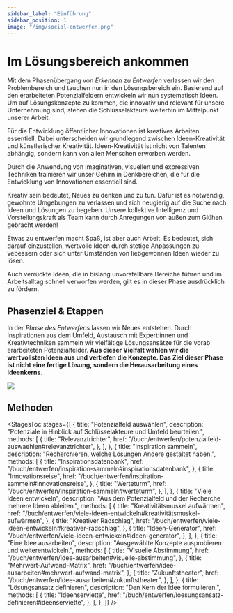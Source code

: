 ```yaml
---
sidebar_label: "Einführung"
sidebar_position: 1
image: "/img/social-entwerfen.png"
---
```



# Im Lösungsbereich ankommen

Mit dem Phasenübergang von _Erkennen zu Entwerfen_ verlassen wir den Problembereich und tauchen nun in den Lösungsbereich ein. Basierend auf den erarbeiteten Potenzialfeldern entwickeln wir nun systematisch Ideen. Um auf Lösungskonzepte zu kommen, die innovativ und relevant für unsere Unternehmung sind, stehen die Schlüsselakteure weiterhin im Mittelpunkt unserer Arbeit.

Für die Entwicklung öffentlicher Innovationen ist kreatives Arbeiten essentiell. Dabei unterscheiden wir grundlegend zwischen Ideen-Kreativität und künstlerischer Kreativität. Ideen-Kreativität ist nicht von Talenten abhängig, sondern kann von allen Menschen erworben werden.

Durch die Anwendung von imaginativen, visuellen und expressiven Techniken trainieren wir unser Gehirn in Denkbereichen, die für die Entwicklung von Innovationen essentiell sind.

Kreativ sein bedeutet, Neues zu denken und zu tun. Dafür ist es notwendig, gewohnte Umgebungen zu verlassen und sich neugierig auf die Suche nach Ideen und Lösungen zu begeben. Unsere kollektive Intelligenz und Vorstellungskraft als Team kann durch Anregungen von außen zum Glühen gebracht werden!

Etwas zu entwerfen macht Spaß, ist aber auch Arbeit. Es bedeutet, sich darauf einzustellen, wertvolle Ideen durch stetige Anpassungen zu vebessern oder sich unter Umständen von liebgewonnen Ideen wieder zu lösen.

Auch verrückte Ideen, die in bislang unvorstellbare Bereiche führen und im Arbeitsalltag schnell verworfen werden, gilt es in dieser Phase ausdrücklich zu fördern.

## Phasenziel & Etappen

In der _Phase des Entwerfens_ lassen wir Neues entstehen. Durch Inspirationen aus dem Umfeld, Austausch mit Expert:innen und Kreativtechniken sammeln wir vielfältige Lösungsansätze für die vorab erarbeiteten Potenzialfelder. **Aus dieser Vielfalt wählen wir die wertvollsten Ideen aus und vertiefen die Konzepte. Das Ziel dieser Phase ist nicht eine fertige Lösung, sondern die Herausarbeitung eines Ideenkerns.**

<img
  src="/img/04_illustration.svg"
  className="w-full mx-auto aspect-square"
  aria-hidden
/>

## Methoden

<StagesToc
  stages={[
    {
      title: "Potenzialfeld auswählen",
      description:
        "Potenziale in Hinblick auf Schlüsselakteure und Umfeld beurteilen.",
      methods: [
        {
          title: "Relevanztrichter",
          href: "/buch/entwerfen/potenzialfeld-auswaehlen#relevanztrichter",
        },
      ],
    },
    {
      title: "Inspiration sammeln",
      description: "Recherchieren, welche Lösungen Andere gestaltet haben.",
      methods: [
        {
          title: "Inspirationsdatenbank",
          href: "/buch/entwerfen/inspiration-sammeln#inspirationsdatenbank",
        },
        {
          title: "Innovationsreise",
          href: "/buch/entwerfen/inspiration-sammeln#innovationsreise",
        },
        {
          title: "Werteturm",
          href: "/buch/entwerfen/inspiration-sammeln#werteturm",
        },
      ],
    },
    {
      title: "Viele Ideen entwickeln",
      description:
        "Aus dem Potenzialfeld und der Recherche mehrere Ideen ableiten.",
      methods: [
        {
          title: "Kreativitätsmuskel aufwärmen",
          href: "/buch/entwerfen/viele-ideen-entwickeln#kreativitätsmuskel-aufwärmen",
        },
        {
          title: "Kreativer Radschlag",
          href: "/buch/entwerfen/viele-ideen-entwickeln#kreativer-radschlag",
        },
        {
          title: "Ideen-Generator",
          href: "/buch/entwerfen/viele-ideen-entwickeln#ideen-generator",
        },
      ],
    },
    {
      title: "Eine Idee ausarbeiten",
      description: "Ausgewählte Konzepte ausprobieren und weiterentwickeln.",
      methods: [
        {
          title: "Visuelle Abstimmung",
          href: "/buch/entwerfen/idee-ausarbeiten#visuelle-abstimmung",
        },
        {
          title: "Mehrwert-Aufwand-Matrix",
          href: "/buch/entwerfen/idee-ausarbeiten#mehrwert-aufwand-matrix",
        },
        {
          title: "Zukunftstheater",
          href: "/buch/entwerfen/idee-ausarbeiten#zukunftstheater",
        },
      ],
    },
    {
      title: "Lösungsansatz definieren",
      description: "Den Kern der Idee formulieren.",
      methods: [
        {
          title: "Ideenserviette",
          href: "/buch/entwerfen/loesungsansatz-definieren#ideenserviette",
        },
      ],
    },
  ]}
/>
